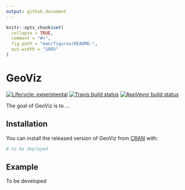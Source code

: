 ```yaml
---
output: github_document
---
```


<!-- README.md is generated from README.Rmd. Please edit that file -->

```r
knitr::opts_chunk$set(
  collapse = TRUE,
  comment = "#>",
  fig.path = "man/figures/README-",
  out.width = "100%"
)
```

# GeoViz

<!-- badges: start -->
[![Lifecycle: experimental](https://img.shields.io/badge/lifecycle-experimental-orange.svg)](https://www.tidyverse.org/lifecycle/#experimental)
[![Travis build status](https://travis-ci.org/w4356y/GeoViz.svg?branch=master)](https://travis-ci.org/w4356y/GeoViz)
[![AppVeyor build status](https://ci.appveyor.com/api/projects/status/github/w4356y/GeoViz?branch=master&svg=true)](https://ci.appveyor.com/project/w4356y/GeoViz)
<!-- badges: end -->

The goal of GeoViz is to ...

## Installation

You can install the released version of GeoViz from [CRAN](https://CRAN.R-project.org) with:

``` r
# to be deployed
```

## Example

 To be developed

